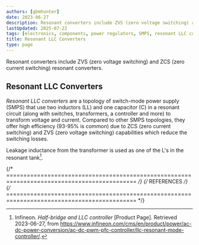 ```yaml
---
authors: [gbmhunter]
date: 2023-06-27
description: Resonant converters include ZVS (zero voltage switching) and ZCS (zero current switching) resonant converters.
lastUpdated: 2025-07-22
tags: [electronics, components, power regulators, SMPS, resonant LLC converters, inductors, capacitors, transformers, ZVS, ZCS]
title: Resonant LLC Converters
type: page
---
```


<WarningIsNotes />

Resonant converters include ZVS (zero voltage switching) and ZCS (zero current switching) resonant converters.

## Resonant LLC Converters

_Resonant LLC converters_ are a topology of switch-mode power supply (SMPS) that use two inductors (LL) and one capacitor (C) in a resonant circuit (along with switches, transformers, a controller and more) to transform voltage and current. Compared to other SMPS topologies, they offer high efficiency (93-95% is common) due to ZCS (zero current switching) and ZVS (zero voltage switching) capabilities which reduce the switching losses.

Leakage inductance from the transformer is used as one of the L's in the resonant tank[^infineon-half-bridge-and-llc-controller].

{/* ============================================================================================ */}
{/* REFERENCES */}
{/* ============================================================================================ */}

[^infineon-half-bridge-and-llc-controller]: Infineon. _Half-bridge and LLC controller_ [Product Page]. Retrieved 2023-06-27, from https://www.infineon.com/cms/en/product/power/ac-dc-power-conversion/ac-dc-pwm-pfc-controller/llc-resonant-mode-controller/.
